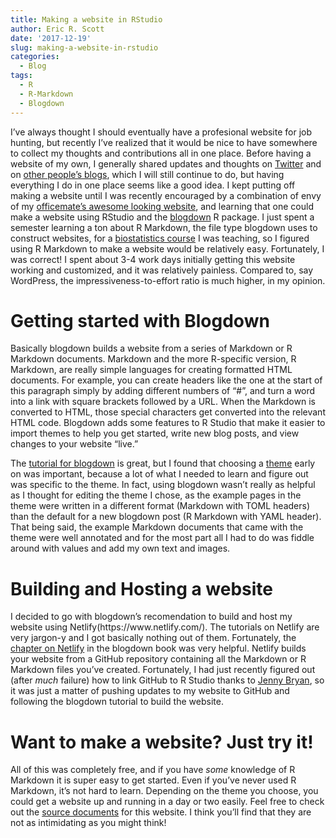 ```yaml
---
title: Making a website in RStudio
author: Eric R. Scott
date: '2017-12-19'
slug: making-a-website-in-rstudio
categories:
  - Blog
tags:
  - R
  - R-Markdown
  - Blogdown
---
```

I've always thought I should eventually have a profesional website for job hunting, but recently I've realized that it would be nice to have somewhere to collect my thoughts and contributions all in one place.
Before having a website of my own, I generally shared updates and thoughts on [Twitter](https://twitter.com/LeafyEricScott) and on [other people's blogs](#blogs), which I will still continue to do, but having everything I do in one place seems like a good idea. I kept putting off making a website until I was recently encouraged by a combination of envy of my [officemate's awesome looking website](https://www.rachaelebonoan.com/), and learning that one could make a website using RStudio and the [blogdown](https://bookdown.org/yihui/blogdown/) R package.  I just spent a semester learning a ton about R Markdown, the file type blogdown uses to construct websites, for a [biostatistics course](https://github.com/Aariq/biostats-recitation) I was teaching, so I figured using R Markdown to make a website would be relatively easy.  Fortunately, I was correct!  I spent about 3-4 work days initially getting this website working and customized, and it was relatively painless.  Compared to, say WordPress, the impressiveness-to-effort ratio is much higher, in my opinion.

# Getting started with Blogdown
Basically blogdown builds a website from a series of Markdown or R Markdown documents.  Markdown and the more R-specific version, R Markdown, are really simple languages for creating formatted HTML documents.  For example, you can create headers like the one at the start of this paragraph simply by adding different numbers of "#", and turn a word into a link with square brackets followed by a URL. When the Markdown is converted to HTML, those special characters get converted into the relevant HTML code. Blogdown adds some features to R Studio that make it easier to import themes to help you get started, write new blog posts, and view changes to your website "live."

The [tutorial for blogdown](https://bookdown.org/yihui/blogdown/get-started.html) is great, but I found that choosing a [theme](https://themes.gohugo.io/) early on was important, because a lot of what I needed to learn and figure out was specific to the theme. In fact, using blogdown wasn't really as helpful as I thought for editing the theme I chose, as the example pages in the theme were written in a different format (Markdown with TOML headers) than the default for a new blogdown post (R Markdown with YAML header). That being said, the example Markdown documents that came with the theme were well annotated and for the most part all I had to do was fiddle around with values and add my own text and images.

# Building and Hosting a website
I decided to go with blogdown's recomendation to build and host my website using Netlify(https://www.netlify.com/).  The tutorials on Netlify are very jargon-y and I got basically nothing out of them.  Fortunately, the [chapter on Netlify](https://bookdown.org/yihui/blogdown/netlify.html) in the blogdown book was very helpful.  Netlify builds your website from a GitHub repository containing all the Markdown or R Markdown files you've created.  Fortunately, I had just recently figured out (after *much* failure) how to link GitHub to R Studio thanks to [Jenny Bryan](http://happygitwithr.com/), so it was just a matter of pushing updates to my website to GitHub and following the blogdown tutorial to build the website.

# Want to make a website? Just try it!
All of this was completely free, and if you have *some* knowledge of R Markdown it is super easy to get started.  Even if you've never used R Markdown, it's not hard to learn. Depending on the theme you choose, you could get a website up and running in a day or two easily. Feel free to check out the [source documents](https://github.com/Aariq/my-website) for this website. I think you'll find that they are not as intimidating as you might think!